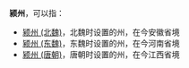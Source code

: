 '''颍州'''，可以指：
*[[颍州_(北魏)|颍州 (北魏)]]，北魏时设置的州，在今安徽省境
*[[颍州_(东魏)|颍州 (东魏)]]，东魏时设置的州，在今河南省境
*[[颍州_(唐朝)|颍州 (唐朝)]]，唐朝时设置的州，在今江西省境

{{Disambig|Y|Cat=二字中国州名消歧义}}